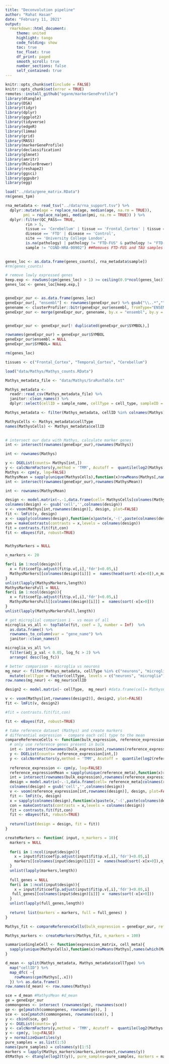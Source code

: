 ---
title: "Deconvolution pipeline"
author: "Rahat Hasan"
date: "February 11, 2021"
output:   
  rmarkdown::html_document:
     theme: united
     highlight: tango
     code_folding: show
     toc: true
     toc_float: true
     df_print: paged
     smooth_scroll: true
     number_sections: false
     self_contained: true  
---

```{=html}
<style>
    body .main-container {
        max-width: 1600px;
    }
    
  caption {
    color: black;
    font-size: 1.5em;
  } 
</style>
```
```{r setup, include=FALSE}
knitr::opts_chunk$set(include = FALSE)
knitr::opts_chunk$set(error = TRUE)
remotes::install_github("oganm/markerGeneProfile")
library(dtangle)
library(DSA)
library(tidyr)
library(dplyr)
library(ggplot2)
library(tidyverse)
library(edgeR)
library(limma)
library(grid)
library(MASS)
library(markerGeneProfile)
library(declassification)
library(glmnet)
library(amritr)
library(RColorBrewer)
library(reshape2)
library(ggsci)
library(ggpubr)
library(egg)

```

```{r expression, include=FALSE}
load("../data/gene_matrix.RData")
rm(genes_tpm)

rna_metadata <- read_tsv("../data/rna_support.tsv") %>%
  dplyr::mutate(age = replace_na(age, median(age, na.rm = TRUE)),
        pmi = replace_na(pmi, median(pmi, na.rm = TRUE)) ) %>%
  dplyr::filter(QC_PASS== TRUE,
         rin > 5,
         tissue == 'Cerebellum' | tissue == 'Frontal_Cortex' | tissue == 'Temporal_Cortex',
         disease == 'FTD' | disease == 'Control',
         site == 'University College London', 
         is.na(pathology) | pathology != "FTD-FUS" & pathology != "FTD-TAU",
         sample != "CGND-HRA-00902") ##Removes FTD-FUS and TAU samples (18)

 
genes_loc <- as.data.frame(genes_counts[, rna_metadata$sample])
#rm(genes_counts)

# remove lowly expressed genes
keep.exp <- rowSums(cpm(genes_loc) > 1) >= ceiling(0.9*ncol(genes_loc))
genes_loc <- genes_loc[keep.exp,]


geneExpr_our <- as.data.frame(genes_loc)
geneExpr_our[, "ensembl"] <- rownames(geneExpr_our) %>% gsub("\\..*","",.)
genename <- clusterProfiler::bitr(geneExpr_our$ensembl, fromType="ENSEMBL", toType=c("SYMBOL"), OrgDb="org.Hs.eg.db")
geneExpr_our <- merge(geneExpr_our, genename, by.x = "ensembl", by.y = "ENSEMBL")


geneExpr_our <- geneExpr_our[! duplicated(geneExpr_our$SYMBOL),]

rownames(geneExpr_our) = geneExpr_our$SYMBOL
geneExpr_our$ensembl = NULL
geneExpr_our$SYMBOL= NULL

rm(genes_loc)

tissues <- c("Frontal_Cortex", "Temporal_Cortex", "Cerebellum")

```

```{r MathysCells, eval=FALSE, warning=FALSE, include=FALSE, messsage=FALSE}
load("data/Mathys/Mathys_counts.RData")

Mathys_metadata_file <- "data/Mathys/SraRunTable.txt"

Mathys_metadata <- 
  readr::read_csv(Mathys_metadata_file) %>% 
  janitor::clean_names() %>%
  dplyr::select(cellID = sample_name, cellType = cell_type, sampleID = experiment_sample_name )

Mathys_metadata <- filter(Mathys_metadata, cellID %in% colnames(Mathys))

MathysCells <- Mathys_metadata$cellType
names(MathysCells) <- Mathys_metadata$cellID

 
# intersect our data with Mathys, calculate marker genes
int <- intersect(rownames(geneExpr_our),rownames(Mathys))

int <- rownames(Mathys)

y <- DGEList(counts= Mathys[int,])
y <- calcNormFactors(y,method = 'TMM', Acutoff =  quantile(log2(Mathys[,1]/sum(Mathys[,1])),0.75))
Mathys <- cpm(y, log=FALSE)
MathysMean = sapply(unique(MathysCells),function(x)rowMeans(Mathys[,names(which(MathysCells==x))]))
int <- intersect(rownames(geneExpr_our),rownames(MathysMean))

int <- rownames(MathysMean)

design <- model.matrix(~.-1,data.frame(cell= MathysCells[colnames(Mathys)]))
colnames(design) <- gsub('cell','',colnames(design))
v <- voom(Mathys[int,rownames(design)], design, plot=FALSE)
fit <- lmFit(v, design)
x <- sapply(colnames(design),function(x)paste(x,'-(',paste(colnames(design)[colnames(design)!=x],collapse = "+"),')/4',sep = ''))
con = makeContrasts(contrasts = x,levels = colnames(design))
fit = contrasts.fit(fit,con)
fit <- eBayes(fit, robust=TRUE)


MathysMarkers = NULL

n_markers <- 20

for(i in 1:ncol(design)){
  x = fit$coef[p.adjust(fit$p.v[,i],'fdr')<0.05,i]
  MathysMarkers[[colnames(design)[i]]] =  names(head(sort(-x[x>0]),n_markers))
}
unlist(lapply(MathysMarkers,length))
MathysMarkersFull = NULL
for(i in 1:ncol(design)){
  x = fit$coef[p.adjust(fit$p.v[,i],'fdr')<0.05,i]
  MathysMarkersFull[[colnames(design)[i]]] =  names(sort(-x[x>0]))
}
unlist(lapply(MathysMarkersFull,length))

# get microglial comparison 1 - vs mean of all
microglia_vs_all <- topTable(fit, coef = 3, number = Inf)  %>%
  as.data.frame() %>%
  rownames_to_column(var = "gene_name") %>%
  janitor::clean_names()

microglia_vs_all %>%
  filter(adj_p_val < 0.05, log_fc > 2) %>%
  arrange( desc(log_fc))

# better comparison - microglia vs neurons
mg_neur <- filter(Mathys_metadata, cellType %in% c("neurons", "microglia")) %>%
  mutate(cellType = factor(cellType, levels = c("neurons", "microglia")))
row.names(mg_neur) <- mg_neur$cellID

design2 <- model.matrix(~ cellType,  mg_neur) #data.frame(cell= MathysCells[mg_neur$cellID]))

v <- voom(Mathys[int,rownames(design2)], design2, plot=FALSE)
fit <- lmFit(v, design2)

#fit = contrasts.fit(fit,con)

fit <- eBayes(fit, robust=TRUE)

```

```{r createMarkers, eval=FALSE, warning=FALSE, include=FALSE, messsage=FALSE}
# take reference dataset (Mathys) and create markers
# differential expression - compare each cell type to the mean
compareReferenceCells <- function(bulk_expression, reference_expression, reference_meta){
  # only use reference genes present in bulk
  int <- intersect(rownames(bulk_expression),rownames(reference_expression))
  y <- DGEList(counts= reference_expression[int,])
  y <- calcNormFactors(y,method = 'TMM', Acutoff =  quantile(log2(reference_expression[,1]/sum(reference_expression[,1])),0.75))
  
  reference_expression <- cpm(y, log=FALSE)
  reference_expressionMean = sapply(unique(reference_meta),function(x)rowMeans(reference_expression[,names(which(reference_meta==x))]))
  int = intersect(rownames(bulk_expression),rownames(reference_expressionMean))
  design = model.matrix(~.-1,data.frame(cell= reference_meta[colnames(reference_expression)]))
  colnames(design) = gsub('cell','',colnames(design))
  v <- voom(reference_expression[int,rownames(design)], design, plot=FALSE)
  fit <- lmFit(v, design)
  x = sapply(colnames(design),function(x)paste(x,'-(',paste(colnames(design)[colnames(design)!=x],collapse = "+"),')/4',sep = ''))
  con = makeContrasts(contrasts = x,levels = colnames(design))
  fit = contrasts.fit(fit,con)
  fit <- eBayes(fit, robust=TRUE)
  
  return(list(design = design, fit = fit))
}

createMarkers <- function( input, n_markers = 10){
  markers = NULL
  
  for(i in 1:ncol(input$design)){
    x = input$fit$coef[p.adjust(input$fit$p.v[,i],'fdr')<0.05,i]
    markers[[colnames(input$design)[i]]] =  names(head(sort(-x[x>0]),n_markers))
  }
  unlist(lapply(markers,length))
  
  full_genes = NULL
  for(i in 1:ncol(input$design)){
    x = input$fit$coef[p.adjust(input$fit$p.v[,i],'fdr')<0.05,i]
   full_genes[[colnames(input$design)[i]]] =  names(sort(-x[x>0]))
  }
  unlist(lapply(full_genes,length))
  
  return( list(markers = markers, full = full_genes) )
}

Mathys_fit <- compareReferenceCells(bulk_expression = geneExpr_our, reference_expression = Mathys, reference_meta = MathysCells)

Mathys_markers <- createMarkers(Mathys_fit, n_markers = 100)

```

```{r deconv.Mathys, eval=FALSE, warning=FALSE, include=FALSE, messsage=FALSE}

summariseSingleCell <- function(expression_matrix, cell_meta){
  sapply(unique(MathysCells),function(x)rowMeans(Mathys[,names(which(MathysCells==x))]))
}

d_mean <- split(Mathys_metadata, Mathys_metadata$cellType) %>%
  map("cellID") %>%
  map_dfc( ~{
    rowMeans(cpm(Mathys[,.x]))
  }) %>% as.data.frame()
row.names(d_mean) <- row.names(Mathys)

sce = d_mean #MathysMean #d_mean 
ge = geneExpr_our
commongenes <- intersect (rownames(ge), rownames(sce))
ge <- ge[pmatch(commongenes, rownames(ge)), ]
sce <- sce[pmatch(commongenes, rownames(sce)), ]
y <- cbind(sce, ge)
y <- DGEList(counts= y)
y <- calcNormFactors(y,method = 'TMM', Acutoff =  quantile(log2(Mathys[,1]/sum(Mathys[,1])),0.75))
y <- cpm(y, log=FALSE)
y = normalizeQuantiles(y)
pure_samples = as.list(1:5)
names(pure_samples) = colnames(y)[1:5]
markers = lapply(Mathys_markers$markers,intersect,rownames(y))
dtMathys <- dtangle(log2(t(y)), pure_samples=pure_samples, markers = markers[names(pure_samples)])$estimates

```


